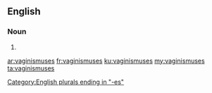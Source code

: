 ==English==

===Noun===
{{head|en|plural}}

# {{plural of|vaginismus|lang=en|nocat=1}}

[[Category:English plurals ending in "-es"]]

[[ar:vaginismuses]]
[[fr:vaginismuses]]
[[ku:vaginismuses]]
[[my:vaginismuses]]
[[ta:vaginismuses]]